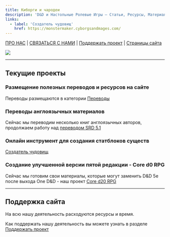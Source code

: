 ```yaml
---
title: Киборги и чародеи
description: 'D&D и Настольные Ролевые Игры – Статьи, Ресурсы, Материалы'
links:
  - label: 'Создатель чудовищ'
    href: https://monstermaker.cyborgsandmages.com/
---
```


[ПРО НАС](https://cyborgsandmages.com/about-us) | [СВЯЗАТЬСЯ С НАМИ](https://cyborgsandmages.com/contact-us) | [Поддержать проект](https://cyborgsandmages.com/support-us) | [Страницы сайта](https://cyborgsandmages.com/index-1)

![](~assets/branding/banner.jpg)

---

## Текущие проекты

### Размещение полезных переводов и ресурсов на сайте

Переводы размещаются в категории [Переводы](https://cyborgsandmages.com/translations/1)

### Переводы англоязычных материалов

Сейчас мы переводим несколько книг англоязычных авторов, продолжаем работу над [переводом SRD 5.1](https://srd.dnd-5e.org/) 

### Онлайн инструмент для создания статблоков существ

[Создатель чудовищ](https://monstermaker.cyborgsandmages.com/)

### Создание улучшенной версии пятой редакции - Core d0 RPG

<Aside>

Сейчас мы готовим свои материалы, которые могут заменить D&D 5e после выхода One D&D - наш проект [Core d20 RPG](https://cyborgsandmages.com/cored20rpg)

</Aside>

---

## Поддержка сайта

На всю нашу деятельность расходуются ресурсы и время.

Как поддержать нашу деятельность вы можете узнать в разделе [Поддержать проект](https://cyborgsandmages.com/support-us)


